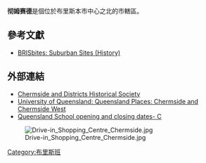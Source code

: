 {{Infobox Australian Place | type = suburb
| name     = 彻姆赛德
| city     = 布里斯本
| state    = qld
| image    = Chermside Shopping Centre.jpg
| caption  = 
| lga      = [[布里斯本市|布里斯本市]]
| postcode = 4032
| pop      = 6348
| pop_footnotes=（2006年）<ref>{{Census 2006 AUS|id=SSC31135|name=Chermside (Brisbane City) (State Suburb)|accessdate=23 January 2011|quick=on}}</ref>
| area     = 3.4
| location1  = [[布里斯本中央商業區|布里斯本中央商業區]]
| dist1  = 10
| dir1  = north
| stategov = 史達福
| fedgov   = [[利利_(澳大利亞國會選區)|立利]]
| near-nw  = [[艾斯比力区_(昆士兰州)|艾斯比力]]
| near-n   = [[艾斯比力区_(昆士兰州)|艾斯比力]]
| near-ne  = [[吉邦區_(昆士蘭州)|吉邦]]
| near-w   = [[西琛晤塞區_(昆士蘭州)|西琛晤塞]]
| near-e   = [[威佛高原區_(昆士蘭州)|威佛高原]]
| near-sw  = [[史達福區_(昆士蘭州)|史達福]]
| near-s   = [[凱德隆區_(昆士蘭州)|凱德隆]] 
| near-se  = [[威佛高原區_(昆士蘭州)|威佛高原]]
}}
'''彻姆赛德'''是個位於布里斯本市中心之北的市轄區。

==參考文獻==
*[https://web.archive.org/web/20080720210958/http://www.brisbites.com/suburbView.asp?suburb=20&topic=1 BRISbites: Suburban Sites (History)]
<references/>

==外部連結==
*[https://web.archive.org/web/20110706124419/http://chermsidedistrict.org.au/chermsidedistrict/ Chermside and Districts Historical Society]
* [http://queenslandplaces.com.au/chermside-and-chermside-west University of Queensland: Queensland Places: Chermside and Chermside West] {{Wayback|url=http://queenslandplaces.com.au/chermside-and-chermside-west |date=20210306122829 }}
*[https://web.archive.org/web/20070118001048/http://education.qld.gov.au/information/service/libraries/edhistory/celebrations/dates/c.html Queensland School opening and closing dates- C]
[[File:Drive-in_Shopping_Centre_Chermside.jpg|thumb]]

{{coord|27|23|00|S|153|01|00|E|source:srwiki_region:AU-QLD|display=title}}

[[Category:布里斯班|Category:布里斯班]]